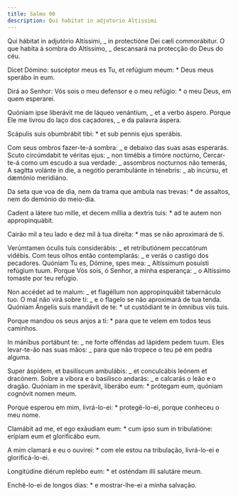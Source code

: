```yaml
---
title: Salmo 90
description: Qui habitat in adjutorio Altissimi
---
```


<div class="side-by-side not-content">

Qui hábitat in adjutório Altíssimi, _ in protectióne Dei cæli commorábitur. O que habita à sombra do Altíssimo, _ descansará na protecção do Deus do céu.

Dicet Dómino: suscéptor meus es Tu, et refúgium meum: \* Deus meus sperábo in eum.

Dirá ao Senhor: Vós sois o meu defensor e o meu refúgio: \* o meu Deus, em quem esperarei.

Quóniam ipse liberávit me de láqueo venántium, _ et a verbo áspero. Porque Ele me livrou do laço dos caçadores, _ e da palavra áspera.

Scápulis suis obumbrábit tibi: \* et sub pennis ejus sperábis.

Com seus ombros fazer-te-á sombra: _ e debaixo das suas asas esperarás. Scuto circúmdabit te véritas ejus: _ non timébis a timóre noctúrno, Cercar-te-á como um escudo a sua verdade: _ assombros nocturnos não temerás, A sagítta volánte in die, a negótio perambulánte in ténebris: _ ab incúrsu, et dæmónio meridiáno.

Da seta que voa de dia, nem da trama que ambula nas trevas: \* de assaltos, nem do demónio do meio-dia.

Cadent a látere tuo mille, et decem míllia a dextris tuis: \* ad te autem non appropinquábit.

Cairão mil a teu lado e dez mil à tua direita: \* mas se não aproximará de ti.

Verúmtamen óculis tuis considerábis: _ et retributiónem peccatórum vidébis. Com teus olhos então contemplarás: _ e verás o castigo dos pecadores. Quóniam Tu es, Dómine, spes mea: _ Altíssimum posuísti refúgium tuum. Porque Vós sois, ó Senhor, a minha esperança: _ o Altíssimo tomaste por teu refúgio.

Non accédet ad te malum: _ et flagéllum non appropinquábit tabernáculo tuo. O mal não virá sobre ti: _ e o flagelo se não aproximará de tua tenda. Quóniam Ángelis suis mandávit de te: \* ut custódiant te in ómnibus viis tuis.

Porque mandou os seus anjos a ti: \* para que te velem em todos teus caminhos.

In mánibus portábunt te: _ ne forte offéndas ad lápidem pedem tuum. Eles levar-te-ão nas suas mãos: _ para que não tropece o teu pé em pedra alguma.

Super áspidem, et basilíscum ambulábis: _ et conculcábis leónem et dracónem. Sobre a víbora e o basilisco andarás: _ e calcarás o leão e o dragão. Quóniam in me sperávit, liberábo eum: \* prótegam eum, quóniam cognóvit nomen meum.

Porque esperou em mim, livrá-lo-ei: \* protegê-lo-ei, porque conheceu o meu nome.

Clamábit ad me, et ego exáudiam eum: \* cum ipso sum in tribulatióne: erípiam eum et glorificábo eum.

A mim clamará e eu o ouvirei: \* com ele estou na tribulação, livrá-lo-ei e glorificá-lo-ei.

Longitúdine diérum replébo eum: \* et osténdam illi salutáre meum.

Enchê-lo-ei de longos dias: \* e mostrar-lhe-ei a minha salvação.

</div>
